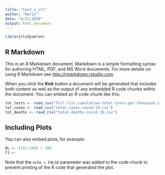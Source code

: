 ```yaml
---
title: "test_v_cfr"
author: "Mario"
date: "4/21/2020"
output: html_document
---
```


```r
library(tidyverse)
```

## R Markdown

This is an R Markdown document. Markdown is a simple formatting syntax for authoring HTML, PDF, and MS Word documents. For more details on using R Markdown see <http://rmarkdown.rstudio.com>.

When you click the **Knit** button a document will be generated that includes both content as well as the output of any embedded R code chunks within the document. You can embed an R code chunk like this:

```r
tot_tests <- read_csv("full-list-cumulative-total-tests-per-thousand.csv")
tot_cases <- read_csv("total-cases-covid-19.csv")
tot_deaths <- read_csv("total-deaths-covid-19.csv")
```

## Including Plots

You can also embed plots, for example:

```r
BL <- (141:199) / 200
f1 <- 

```

Note that the `echo = FALSE` parameter was added to the code chunk to prevent printing of the R code that generated the plot.
